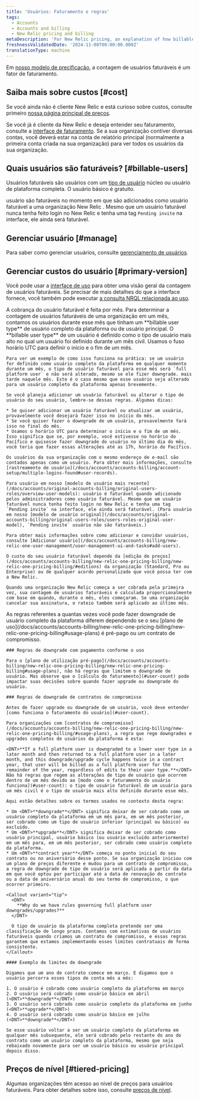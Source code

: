 ```yaml
---
title: 'Usuários: Faturamento e regras'
tags:
  - Accounts
  - Accounts and billing
  - New Relic pricing and billing
metaDescription: 'For New Relic pricing, an explanation of how billable users are calculated and rules for downgrading users.'
freshnessValidatedDate: '2024-11-08T00:00:00.000Z'
translationType: machine
---
```


Em [nosso modelo de precificação](/docs/accounts/accounts-billing/new-relic-one-pricing-billing/new-relic-one-pricing-billing), a contagem de usuários faturáveis é um fator de faturamento.

## Saiba mais sobre custos [#cost]

Se você ainda não é cliente New Relic e está curioso sobre custos, consulte primeiro [nossa página principal de preços](https://newrelic.com/pricing).

Se você já é cliente da New Relic e deseja entender seu faturamento, consulte a [interface de faturamento](/docs/accounts/accounts-billing/general-account-settings/introduction-account-settings). Se a sua organização contiver diversas contas, você deverá estar na conta de relatório principal (normalmente a primeira conta criada na sua organização) para ver todos os usuários da sua organização.

## Quais usuários são faturáveis? [#billable-users]

Usuários faturáveis são usuários com um [tipo de usuário](/docs/accounts/accounts-billing/new-relic-one-user-management/user-type) núcleo ou usuário de plataforma completa. O usuário básico é gratuito.

usuário são faturáveis no momento em que são adicionados como usuário faturável a uma organização New Relic . Mesmo que um usuário faturável nunca tenha feito login no New Relic e tenha uma tag `Pending invite` na interface, ele ainda será faturável.

## Gerenciar usuário [#manage]

Para saber como gerenciar usuários, consulte [gerenciamento de usuários](/docs/accounts/accounts-billing/new-relic-one-user-management/user-management-ui-and-tasks).

## Gerenciar custos do usuário [#primary-version]

Você pode usar a [interface de uso](/docs/accounts/accounts-billing/general-account-settings/introduction-account-settings/#pricing) para obter uma visão geral da contagem de usuários faturáveis. Se precisar de mais detalhes do que a interface fornece, você também pode executar [a consulta NRQL relacionada ao uso](/docs/accounts/accounts-billing/new-relic-one-pricing-billing/usage-queries-alerts).

<CollapserGroup>
  <Collapser id="user-count" title="Como os usuários faturáveis são contados">
    A cobrança do usuário faturável é feita por mês. Para determinar a contagem de usuários faturáveis de uma organização em um mês, contamos os usuários durante esse mês que tinham um <DNT>**billable user type**</DNT> de usuário completo da plataforma ou de usuário principal. O <DNT>**billable user type**</DNT> de um usuário é definido como o tipo de usuário mais alto no qual um usuário foi definido durante um mês civil. Usamos o fuso horário UTC para definir o início e o fim de um mês.

    Para ver um exemplo de como isso funciona na prática: se um usuário for definido como usuário completo da plataforma em qualquer momento durante um mês, o tipo de usuário faturável para esse mês será `full platform user` e não será alterado, mesmo se ele fizer downgrade. mais tarde naquele mês. Este é o caso mesmo que esse usuário seja alterado para um usuário completo da plataforma apenas brevemente.

    Se você planeja adicionar um usuário faturável ou alterar o tipo de usuário do seu usuário, lembre-se dessas regras. Algumas dicas:

    * Se quiser adicionar um usuário faturável ou atualizar um usuário, provavelmente você desejará fazer isso no início do mês.
    * Se você quiser fazer o downgrade de um usuário, provavelmente fará isso no final do mês.
    * Usamos o horário UTC para determinar o início e o fim de um mês. Isso significa que se, por exemplo, você estivesse no horário do Pacífico e quisesse fazer downgrade do usuário no último dia do mês, você teria que fazer essas alterações até as 17h, horário do Pacífico.

    Os usuários da sua organização com o mesmo endereço de e-mail são contados apenas como um usuário. Para obter mais informações, consulte [rastreamento de usuário](/docs/accounts/accounts-billing/account-setup/multiple-logins-found#user-records).

    Para usuário em nosso [modelo de usuário mais recente](/docs/accounts/original-accounts-billing/original-users-roles/overview-user-models): usuário é faturável quando adicionado pelos administradores como usuário faturável. Mesmo que um usuário faturável nunca tenha feito login no New Relic e tenha uma tag `Pending invite` na interface, ele ainda será faturável. (Para usuário em nosso [modelo de usuário original](/docs/accounts/original-accounts-billing/original-users-roles/users-roles-original-user-model), `Pending invite` usuário não são faturáveis.)

    Para obter mais informações sobre como adicionar e convidar usuários, consulte [Adicionar usuário](/docs/accounts/accounts-billing/new-relic-one-user-management/user-management-ui-and-tasks#add-users).

    O custo do seu usuário faturável depende da [edição de preços](/docs/accounts/accounts-billing/new-relic-one-pricing-billing/new-relic-one-pricing-billing/#editions) da organização (Standard, Pro ou Enterprise) ou de qualquer acordo personalizado que você possa ter com a New Relic.

    Quando uma organização New Relic começa a ser cobrada pela primeira vez, sua contagem de usuários faturáveis é calculada proporcionalmente com base em quando, durante o mês, eles começaram. Se uma organização cancelar sua assinatura, o rateio também será aplicado ao último mês.
  </Collapser>

  <Collapser id="user-downgrade-rules" title="Regras de downgrade do usuário">
    As regras referentes a quantas vezes você pode fazer downgrade de usuário completo da plataforma diferem dependendo se o seu [plano de uso](/docs/accounts/accounts-billing/new-relic-one-pricing-billing/new-relic-one-pricing-billing#usage-plans) é pré-pago ou um contrato de compromisso.

    ### Regras de downgrade com pagamento conforme o uso

    Para o [plano de utilização pré-pago](/docs/accounts/accounts-billing/new-relic-one-pricing-billing/new-relic-one-pricing-billing#usage-plans), não há regras que limitem o downgrade de usuário. Mas observe que o [cálculo do faturamento](#user-count) pode impactar suas decisões sobre quando fazer upgrade ou downgrade do usuário.

    ### Regras de downgrade de contratos de compromisso

    Antes de fazer upgrade ou downgrade de um usuário, você deve entender [como funciona o faturamento do usuário](#user-count).

    Para organizações com [contratos de compromisso](/docs/accounts/accounts-billing/new-relic-one-pricing-billing/new-relic-one-pricing-billing/#usage-plans), a regra que rege downgrades e upgrades completos de usuários da plataforma é esta:

    <DNT>**If a full platform user is downgraded to a lower user type in a later month and then returned to a full platform user in a later month, and this downgrade/upgrade cycle happens twice in a contract year, that user will be billed as a full platform user for the remainder of the year, regardless of edits to their user type.**</DNT> Não há regras que regem as alterações de tipo de usuário que ocorrem dentro de um mês devido ao [modo como o faturamento do usuário funciona](#user-count): o tipo de usuário faturável de um usuário para um mês civil é o tipo de usuário mais alto definido durante esse mês.

    Aqui estão detalhes sobre os termos usados no contexto desta regra:

    * Um <DNT>**downgrade**</DNT> significa deixar de ser cobrado como um usuário completo da plataforma em um mês para, em um mês posterior, ser cobrado como um tipo de usuário inferior (principal ou básico) ou excluído.
    * Um <DNT>**upgrade**</DNT> significa deixar de ser cobrado como usuário principal, usuário básico (ou usuário excluído anteriormente) em um mês para, em um mês posterior, ser cobrado como usuário completo da plataforma.
    * Um <DNT>**contract year**</DNT> começa no ponto inicial do seu contrato ou no aniversário desse ponto. Se sua organização iniciou com um plano de preços diferente e mudou para um contrato de compromisso, a regra de downgrade de tipo de usuário será aplicada a partir da data em que você optou por participar até a data de renovação do contrato ou a data de aniversário anual do seu termo de compromisso, o que ocorrer primeiro.

    <Callout variant="tip">
      <DNT>
        **Why do we have rules governing full platform user downgrades/upgrades?**
      </DNT>

      O tipo de usuário da plataforma completa pretende ser uma classificação de longo prazo. Contamos com estimativas de usuários faturáveis quando criamos um contrato de compromisso, e essas regras garantem que estamos implementando esses limites contratuais de forma consistente.
    </Callout>

    #### Exemplo de limites de downgrade

    Digamos que um ano de contrato comece em março. E digamos que o usuário percorra esses tipos de conta mês a mês:

    1. O usuário é cobrado como usuário completo da plataforma em março
    2. O usuário será cobrado como usuário básico em abril (<DNT>**downgrade**</DNT>)
    3. O usuário será cobrado como usuário completo da plataforma em junho (<DNT>**upgrade**</DNT>)
    4. O usuário será cobrado como usuário básico em julho (<DNT>**downgrade**</DNT>)

    Se esse usuário voltar a ser um usuário completo da plataforma em qualquer mês subsequente, ele será cobrado pelo restante do ano do contrato como um usuário completo da plataforma, mesmo que seja rebaixado novamente para ser um usuário básico ou usuário principal depois disso.
  </Collapser>
</CollapserGroup>

## Preços de nível [#tiered-pricing]

Algumas organizações têm acesso ao nível de preços para usuários faturáveis. Para obter detalhes sobre isso, consulte [preços de nível](/docs/accounts/accounts-billing/new-relic-one-pricing-billing/new-relic-one-pricing-billing#tiered-pricing).